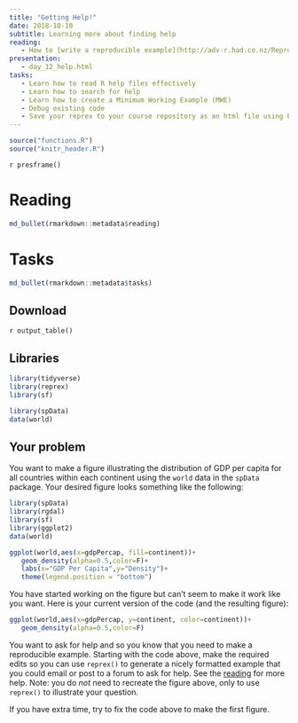 ```yaml
---
title: "Getting Help!"
date: 2018-10-10 
subtitle: Learning more about finding help
reading:
   - How to [write a reproducible example](http://adv-r.had.co.nz/Reproducibility.html)
presentation:
   - day_12_help.html
tasks:
   - Learn how to read R help files effectively
   - Learn how to search for help
   - Learn how to create a Minimum Working Example (MWE)
   - Debug existing code
   - Save your reprex to your course repository as an html file using Export -> "Save As Webpage" in the RStudio "Viewer" Tab.
---
```


```r
source("functions.R")
source("knitr_header.R")
```

`r presframe()`

# Reading

```r
md_bullet(rmarkdown::metadata$reading)
```

# Tasks

```r
md_bullet(rmarkdown::metadata$tasks)
```

## Download

`r output_table()`

## Libraries

```r
library(tidyverse)
library(reprex)
library(sf)

library(spData)
data(world)
```

## Your problem

You want to make a figure illustrating the distribution of GDP per capita for all countries within each continent using the `world` data in the `spData` package.  Your desired figure looks something like the following:

```r
library(spData)
library(rgdal)
library(sf)
library(ggplot2)
data(world)

ggplot(world,aes(x=gdpPercap, fill=continent))+
   geom_density(alpha=0.5,color=F)+
   labs(x="GDP Per Capita",y="Density")+
   theme(legend.position = "bottom")
```

You have started working on the figure but can't seem to make it work like you want.  Here is your current version of the code (and the resulting figure):

```r
ggplot(world,aes(x=gdpPercap, y=continent, color=continent))+
   geom_density(alpha=0.5,color=F)
```

You want to ask for help and so you know that you need to make a reproducible example.  Starting with the code above, make the required edits so you can use `reprex()` to generate a nicely formatted example that you could email or post to a forum to ask for help.  See the [reading](https://reprex.tidyverse.org/) for more help. Note: you do _not_ need to recreate the figure above, only to use `reprex()` to illustrate your question.

If you have extra time, try to fix the code above to make the first figure.

